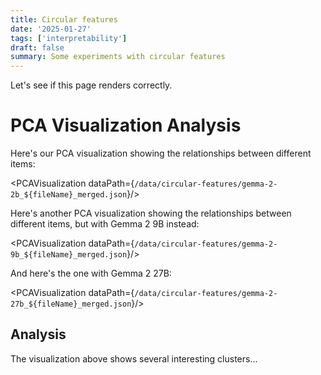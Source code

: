 ```yaml
---
title: Circular features
date: '2025-01-27'
tags: ['interpretability']
draft: false
summary: Some experiments with circular features
---
```


Let's see if this page renders correctly.

# PCA Visualization Analysis

Here's our PCA visualization showing the relationships between different items:


<PCAVisualization dataPath={`/data/circular-features/gemma-2-2b_${fileName}_merged.json`}/>

Here's another PCA visualization showing the relationships between different items, but with Gemma 2 9B instead:

<PCAVisualization dataPath={`/data/circular-features/gemma-2-9b_${fileName}_merged.json`}/>

And here's the one with Gemma 2 27B:

<PCAVisualization dataPath={`/data/circular-features/gemma-2-27b_${fileName}_merged.json`}/>

## Analysis

The visualization above shows several interesting clusters...
